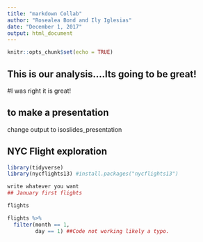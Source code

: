 ```yaml
---
title: "markdown Collab"
author: "Rosealea Bond and Ily Iglesias"
date: "December 1, 2017"
output: html_document
---
```


```r
knitr::opts_chunk$set(echo = TRUE)
```

## This is our analysis....Its going to be great! 

#I was right it is great!

## to make a presentation 
change output to isoslides_presentation


## NYC Flight exploration

```r
library(tidyverse)
library(nycflights13) #install.packages("nycflights13")

write whatever you want
## January first flights

flights

flights %>% 
  filter(month == 1,
         day == 1) ##Code not working likely a typo. 


```












